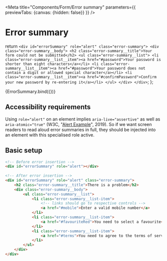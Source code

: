
<Meta title="Components/Form/Error summary" parameters={{ previewTabs: {canvas: {hidden: false}} }} />

# Error summary

  return `
    <div id="errorSummary" role="alert" class="error-summary">
      <div class="error-summary__body">
        <h2 class="error-summary__title">Your form could not be submitted</h2>
        <ul class="error-summary__list">
          <li class="error-summary__list__item"><a href="#password">Your password is shorter than eight characters</a></li>
          <li class="error-summary__list__item"><a href="#password">Your password does not contain a digit or allowed special character</a></li>
          <li class="error-summary__list__item"><a href="#confirmPassword">Confirm your new password by re-entering it</a></li>
        </ul>
      </div>
    </div>
  `;
};

<Story name="Error summary">
  {ErrorSummary.bind({})}
</Story>

## Accessibility requirements

Using `role="alert"` on an element implies `aria-live="assertive"` as well as
`aria-atomic="true"` (W3C, "[Alert Example](https://www.w3.org/TR/wai-aria-practices-1.1/examples/alert/alert.html.)",
2019). So if we want screen readers to read aloud error summaries in full, they
should be injected into an element with this specialised role active.

## Basic setup

```html
<!-- Before error insertion -->
<div id="errorSummary" role="alert"></div>
 
<!-- After error insertion -->
<div id="errorSummary" role="alert" class="error-summary">
    <h2 class="error-summary__title">There is a problem</h2>
    <div class="error-summary__body">
        <ul class="error-summary__list">
            <li class="error-summary__list-item">
                <!-- links should go to respective controls -->
                <a href="#mobile">Enter a valid mobile number</a>
            </li>
            <li class="error-summary__list-item">
                <a href="#favouriteRed">You need to select a favourite</a>
            </li>
            <li class="error-summary__list-item">
                <a href="#terms">You need to agree to the terms of service</a>
            </li>
        </ul>
    </div>
</div>
```
